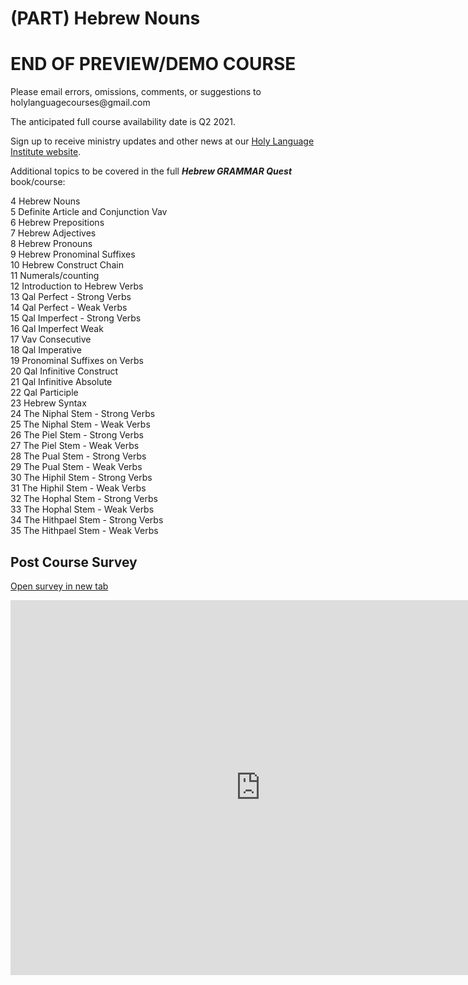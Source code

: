 # (PART) Hebrew Nouns {-}

# END OF PREVIEW/DEMO COURSE {-}

Please email errors, omissions, comments, or suggestions to holylanguagecourses@gmail.com

The anticipated full course availability date is Q2 2021.

Sign up to receive ministry updates and other news at our [Holy Language Institute website](https://holylanguage.com).

Additional topics to be covered in the full ***Hebrew GRAMMAR Quest*** book/course:

4 Hebrew Nouns  
5 Definite Article and Conjunction Vav   
6 Hebrew Prepositions   
7 Hebrew Adjectives   
8 Hebrew Pronouns  
9 Hebrew Pronominal Suffixes   
10 Hebrew Construct Chain   
11 Numerals/counting  
12 Introduction to Hebrew Verbs   
13 Qal Perfect - Strong Verbs   
14 Qal Perfect - Weak Verbs  
15 Qal Imperfect - Strong Verbs  
16 Qal Imperfect Weak   
17 Vav Consecutive   
18 Qal Imperative   
19 Pronominal Suffixes on Verbs  
20 Qal Infinitive Construct    
21 Qal Infinitive Absolute   
22 Qal Participle   
23 Hebrew Syntax  
24 The Niphal Stem - Strong Verbs   
25 The Niphal Stem - Weak Verbs   
26 The Piel Stem - Strong Verbs   
27 The Piel Stem - Weak Verbs  
28 The Pual Stem - Strong Verbs   
29 The Pual Stem - Weak Verbs  
30 The Hiphil Stem - Strong Verbs   
31 The Hiphil Stem - Weak Verbs  
32 The Hophal Stem - Strong Verbs   
33 The Hophal Stem - Weak Verbs  
34 The Hithpael Stem - Strong Verbs   
35 The Hithpael Stem - Weak Verbs  

## Post Course Survey {-}

[Open survey in new tab](https://docs.google.com/forms/d/e/1FAIpQLSdIPNJZyUnAuuQ-sfX3Tx0OxvlqoNw7LmkYvc-NUpYdyiYwxQ/viewform?usp=sf_link){target="_blank}

<iframe src="https://docs.google.com/forms/d/e/1FAIpQLSdIPNJZyUnAuuQ-sfX3Tx0OxvlqoNw7LmkYvc-NUpYdyiYwxQ/viewform?embedded=true" width="800" height="600" frameborder="0" marginheight="0" marginwidth="0"></iframe>
